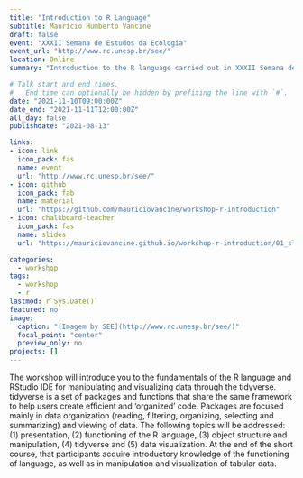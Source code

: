 ```yaml
---
title: "Introduction to R Language"
subtitle: Maurício Humberto Vancine
draft: false
event: "XXXII Semana de Estudos da Ecologia"
event_url: "http://www.rc.unesp.br/see/"
location: Online
summary: "Introduction to the R language carried out in XXXII Semana de Estudos da Ecologia"

# Talk start and end times.
#   End time can optionally be hidden by prefixing the line with `#`.
date: "2021-11-10T09:00:00Z"
date_end: "2021-11-11T12:00:00Z"
all_day: false
publishdate: "2021-08-13"

links:
- icon: link
  icon_pack: fas
  name: event
  url: "http://www.rc.unesp.br/see/"  
- icon: github
  icon_pack: fab
  name: material
  url: "https://github.com/mauriciovancine/workshop-r-introduction"
- icon: chalkboard-teacher
  icon_pack: fas
  name: slides
  url: "https://mauriciovancine.github.io/workshop-r-introduction/01_slides/slides_workshop_r_introduction.html"

categories:
  - workshop
tags:
  - workshop
  - r
lastmod: r`Sys.Date()`
featured: no
image:
  caption: "[Imagem by SEE](http://www.rc.unesp.br/see/)"
  focal_point: "center"
  preview_only: no
projects: []
---
```


The workshop will introduce you to the fundamentals of the R language and RStudio IDE for manipulating and visualizing data through the tidyverse. tidyverse is a set of packages and functions that share the same framework to help users create efficient and ‘organized’ code. Packages are focused mainly in data organization (reading, filtering, organizing, selecting and summarizing) and viewing of data. The following topics will be addressed: (1) presentation, (2) functioning of the R language, (3) object structure and manipulation, (4) tidyverse and (5) data visualization. At the end of the short course, that participants acquire introductory knowledge of the functioning of language, as well as in manipulation and visualization of tabular data.
